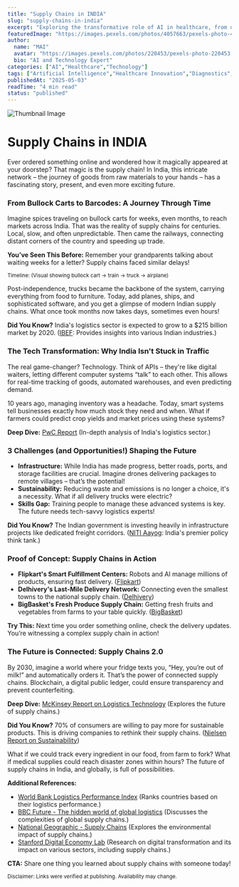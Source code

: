 ```yaml
---
title: "Supply Chains in INDIA"
slug: "supply-chains-in-india"
excerpt: "Exploring the transformative role of AI in healthcare, from diagnostics to drug discovery."
featuredImage: "https://images.pexels.com/photos/4057663/pexels-photo-4057663.jpeg?auto=compress&cs=tinysrgb&w=1260&h=750&dpr=1"
author:
  name: "MAI"
  avatar: "https://images.pexels.com/photos/220453/pexels-photo-220453.jpeg?auto=compress&cs=tinysrgb&w=1260&h=750&dpr=1"
  bio: "AI and Technology Expert"
categories: ["AI","Healthcare","Technology"]
tags: ["Artificial Intelligence","Healthcare Innovation","Diagnostics","Drug Discovery"]
publishedAt: "2025-05-03"
readTime: "4 min read"
status: "published"
---
```

![Thumbnail Image](https://images.pexels.com/photos/4057663/pexels-photo-4057663.jpeg?auto=compress&cs=tinysrgb&w=1260&h=750&dpr=1 "AI in Healthcare")

# Supply Chains in INDIA

Ever ordered something online and wondered how it magically appeared at your doorstep? That magic is the supply chain! In India, this intricate network – the journey of goods from raw materials to your hands – has a fascinating story, present, and even more exciting future.

### From Bullock Carts to Barcodes: A Journey Through Time

Imagine spices traveling on bullock carts for weeks, even months, to reach markets across India. That was the reality of supply chains for centuries.  Local, slow, and often unpredictable.  Then came the railways, connecting distant corners of the country and speeding up trade.  

**You’ve Seen This Before:**  Remember your grandparents talking about waiting weeks for a letter? Supply chains faced similar delays!

<small>Timeline: (Visual showing bullock cart → train → truck → airplane)</small>

Post-independence, trucks became the backbone of the system, carrying everything from food to furniture.  Today, add planes, ships, and sophisticated software, and you get a glimpse of modern Indian supply chains.  What once took months now takes days, sometimes even hours!

**Did You Know?** India's logistics sector is expected to grow to a $215 billion market by 2020. (<a href="https://www.ibef.org/industry/indian-logistics-industry.aspx" target="_blank">IBEF</a>: Provides insights into various Indian industries.)

### The Tech Transformation: Why India Isn't Stuck in Traffic

The real game-changer? Technology.  Think of APIs – they're like digital waiters, letting different computer systems “talk” to each other.  This allows for real-time tracking of goods, automated warehouses, and even predicting demand.  

10 years ago, managing inventory was a headache. Today, smart systems tell businesses exactly how much stock they need and when.  What if farmers could predict crop yields and market prices using these systems?

**Deep Dive:**  <a href="https://www.pwc.in/assets/pdfs/publications/2020/evolving-landscape-of-the-logistics-sector-in-india.pdf" target="_blank">PwC Report</a> (In-depth analysis of India's logistics sector.)

### 3 Challenges (and Opportunities!) Shaping the Future

* **Infrastructure:** While India has made progress, better roads, ports, and storage facilities are crucial. Imagine drones delivering packages to remote villages – that’s the potential!
* **Sustainability:**  Reducing waste and emissions is no longer a choice, it's a necessity.  What if all delivery trucks were electric?
* **Skills Gap:**  Training people to manage these advanced systems is key.  The future needs tech-savvy logistics experts!

**Did You Know?**  The Indian government is investing heavily in infrastructure projects like dedicated freight corridors. (<a href="https://www.niti.gov.in/" target="_blank">NITI Aayog</a>:  India's premier policy think tank.)


### Proof of Concept:  Supply Chains in Action

* **Flipkart's Smart Fulfillment Centers:**  Robots and AI manage millions of products, ensuring fast delivery. (<a href="https://www.flipkart.com/" target="_blank">Flipkart</a>)
* **Delhivery's Last-Mile Delivery Network:** Connecting even the smallest towns to the national supply chain. (<a href="https://www.delhivery.com/" target="_blank">Delhivery</a>)
* **BigBasket's Fresh Produce Supply Chain:**  Getting fresh fruits and vegetables from farms to your table quickly. (<a href="https://www.bigbasket.com/" target="_blank">BigBasket</a>)

**Try This:** Next time you order something online, check the delivery updates. You’re witnessing a complex supply chain in action!


### The Future is Connected:  Supply Chains 2.0

By 2030, imagine a world where your fridge texts you, “Hey, you’re out of milk!” and automatically orders it. That’s the power of connected supply chains.  Blockchain, a digital public ledger, could ensure transparency and prevent counterfeiting.  

**Deep Dive:** <a href="https://www.mckinsey.com/industries/travel-logistics-and-infrastructure/our-insights/how-technology-is-reshaping-logistics" target="_blank">McKinsey Report on Logistics Technology</a> (Explores the future of supply chains.)

**Did You Know?** 70% of consumers are willing to pay more for sustainable products.  This is driving companies to rethink their supply chains.  (<a href="https://www.nielsen.com/insights/2015/the-sustainability-imperative-new-insights-on-consumer-expectations/" target="_blank">Nielsen Report on Sustainability</a>)

What if we could track every ingredient in our food, from farm to fork?  What if medical supplies could reach disaster zones within hours?  The future of supply chains in India, and globally, is full of possibilities.

**Additional References:**

* <a href="https://www.worldbank.org/en/topic/transport/brief/logistics-performance-index" target="_blank">World Bank Logistics Performance Index</a> (Ranks countries based on their logistics performance.)
* <a href="https://www.bbc.com/future/article/20230217-the-hidden-world-of-global-logistics" target="_blank">BBC Future - The hidden world of global logistics</a> (Discusses the complexities of global supply chains.)
* <a href="https://www.nationalgeographic.com/environment/article/supply-chains" target="_blank">National Geographic - Supply Chains</a> (Explores the environmental impact of supply chains.)
* <a href="https://www.gsb.stanford.edu/faculty-research/centers-initiatives/digital-economy-lab" target="_blank">Stanford Digital Economy Lab</a> (Research on digital transformation and its impact on various sectors, including supply chains.)


**CTA:** Share one thing you learned about supply chains with someone today!

<small>Disclaimer: Links were verified at publishing. Availability may change.</small>
